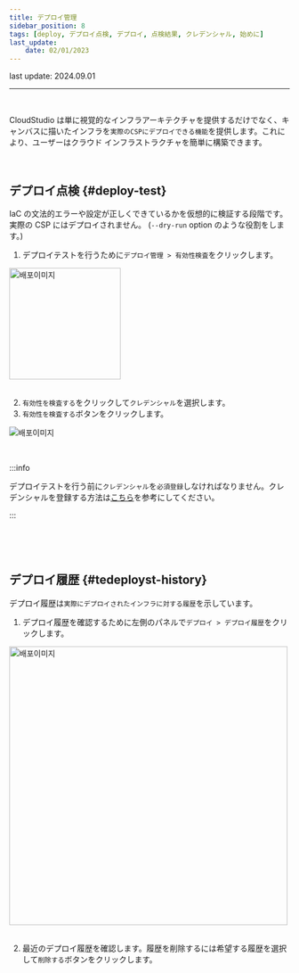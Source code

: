 ```yaml
---
title: デプロイ管理
sidebar_position: 8
tags: [deploy, デプロイ点検, デプロイ, 点検結果, クレデンシャル, 始めに]
last_update:
    date: 02/01/2023
---
```



<span className="theme-doc-version-badge badge badge--secondary">
    last update: 2024.09.01
</span>

<hr />
<br />

CloudStudio は単に視覚的なインフラアーキテクチャを提供するだけでなく、キャンバスに描いたインフラを`実際のCSPにデプロイできる機能`を提供します。これにより、ユーザーはクラウド インフラストラクチャを簡単に構築できます。

<p>&nbsp;</p>

## デプロイ点検 {#deploy-test}

IaC の文法的エラーや設定が正しくできているかを仮想的に検証する段階です。実際の CSP にはデプロイされません。
(`--dry-run` option のような役割をします。)

1. デプロイテストを行うために`デプロイ管理 > 有効性検査`をクリックします。

<div className={styles.imgWrap}>
    <img src={deploy03} width="200px" alt="배포이미지" />
</div>

<br />

2. `有効性を検査する`をクリックして`クレデンシャル`を選択します。
3. `有効性を検査する`ボタンをクリックします。

<div className={styles.imgWrap}>
    <img src={deploy02} alt="배포이미지" />
</div>

<p>&nbsp;</p>

:::info

デプロイテストを行う前に`クレデンシャル`を`必須登録`しなければなりません。クレデンシャルを登録する方法は[こちら](/docs/credential/createCredential)を参考にしてください。

:::

<p>&nbsp;</p>
<p>&nbsp;</p>

## デプロイ履歴 {#tedeployst-history}

デプロイ履歴は`実際にデプロイされたインフラに対する履歴`を示しています。

1. デプロイ履歴を確認するために左側のパネルで`デプロイ > デプロイ履歴`をクリックします。

<div className={styles.imgWrap}>
    <img src={deploy01} width="500px" alt="배포이미지" />
</div>

<br />

2. 最近のデプロイ履歴を確認します。履歴を削除するには希望する履歴を選択して`削除する`ボタンをクリックします。

